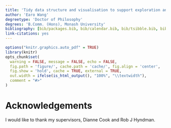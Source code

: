 ```yaml
---
title: 'Tidy data structure and visualisation to support exploration and modeling of temporal data'
author: 'Earo Wang'
degreetype: 'Doctor of Philosophy'
degrees: 'B.Comm. (Hons), Monash University'
bibliography: [bib/packages.bib, bib/calendar.bib, bib/tsibble.bib, bib/thesisrefs.bib]
link-citations: yes
---
```


```r
options("knitr.graphics.auto_pdf" = TRUE)
library(knitr)
opts_chunk$set(
  warning = FALSE, message = FALSE, echo = FALSE,
  fig.path = 'figure/', cache.path = 'cache/', fig.align = 'center', 
  fig.show = 'hold', cache = TRUE, external = TRUE,
  out.width = ifelse(is_html_output(), "100%", "\\textwidth"),
  comment = "#>"
)
```

# Acknowledgements {-}

I would like to thank my supervisors, Dianne Cook and Rob J Hyndman.
